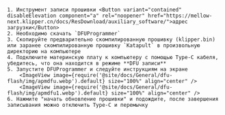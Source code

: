     1. Инструмент записи прошивки <Button variant="contained" disableElevation component="a" rel="noopener" href="https://mellow-next.klipper.cn/docs/ResDownload/auxiliary_software/">адрес загрузки</Button>
    2. Необходимо скачать `DFUProgrammer`
    3. Скопируйте предварительно скомпилированную прошивку (klipper.bin) или заранее скомпилированную прошивку `Katapult` в произвольную директорию на компьютере
    4. Подключите материнскую плату к компьютеру с помощью Type-C кабеля, убедитесь, что она находится в режиме **DFU записи**
    5. Запустите DFUProgrammer и следуйте инструкциям на экране
        <ImageView image={require('@site/docs/General/dfu-flash/img/apmdfu.webp').default} size="100%" align="center" />
        <ImageView image={require('@site/docs/General/dfu-flash/img/apmdfu1.webp').default} size="100%" align="center" />
    6. Нажмите "начать обновление прошивки" и подождите, после завершения записывания можно отключить Type-C и перемычку

